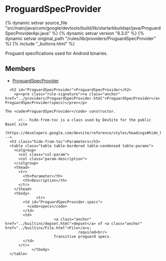 <html devsite>
<head>
  <meta name="project_path" value="/_project.yaml">
  <meta name="book_path" value="/versions/8.3.0/_book.yaml">
</head>
<body>

<h1 class="page-title" id="modules.ProguardSpecProvider">ProguardSpecProvider</h1>

{% dynamic setvar source_file "src/main/java/com/google/devtools/build/lib/starlarkbuildapi/java/ProguardSpecProviderApi.java" %}
{% dynamic setvar version "8.3.0" %}
{% dynamic setvar original_path "/rules/lib/providers/ProguardSpecProvider" %}
{% include "_buttons.html" %}
<!-- {% raw %} -->

Proguard specifications used for Android binaries.

<h2>Members</h2>
<ul>
    <li>
    <a href="#ProguardSpecProvider">ProguardSpecProvider</a>
  </li>
  </ul>

      <h2 id="ProguardSpecProvider">ProguardSpecProvider</h2>
        <p><pre class="rule-signature"><a class="anchor" href="../providers/ProguardSpecProvider.html">ProguardSpecProvider</a> ProguardSpecProvider(specs)</pre></p>

    The <code>ProguardSpecProvider</code> constructor.

          <!-- hide-from-toc is a class used by DevSite for the public Bazel site
      (https://developers.google.com/devsite/reference/styles/headings#hide_headings_from_the_toc) -->
      <h3 class="hide-from-toc">Parameters</h3>
      <table class="table table-bordered table-condensed table-params">
        <colgroup>
          <col class="col-param">
          <col class="param-description">
        </colgroup>
        <thead>
          <tr>
            <th>Parameter</th>
            <th>Description</th>
          </tr>
        </thead>
        <tbody>
                  <tr>
            <td id="ProguardSpecProvider.specs">
              <code>specs</code>
            </td>
            <td>
                          <a class="anchor" href="../builtins/depset.html">depset</a> of <a class="anchor" href="../builtins/File.html">File</a>s;
                                     required<br/>
                          Transitive proguard specs.
            </td>
          </tr>
                </tbody>
      </table>


</body>
</html>

<!-- {% endraw %} -->
